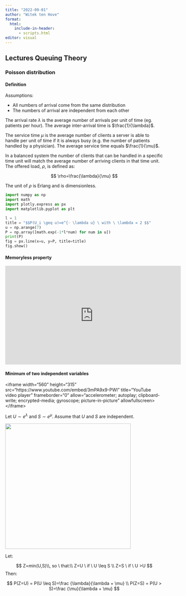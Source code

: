 ```yaml
---
title: "2022-09-01"
author: "Witek ten Hove"
format:
  html:
    include-in-header:
      - scripts.html
editor: visual
---
```


## Lectures Queuing Theory

### Poisson distribution

#### Definition

Assumptions:

-   All numbers of arrival come from the same distribution
-   The numbers of arrival are independent from each other

The arrival rate $\lambda$ is the average number of arrivals per unit of time (eg. patients per hour). The average inter-arrival time is $\frac{1}{\lambda}$.

The service time $\mu$ is the average number of clients a server is able to handle per unit of time if it is always busy (e.g. the number of patients handled by a physician). The average service time equals $\frac{1}{\mu}$.

In a balanced system the number of clients that can be handled in a specific time unit will match the average number of arriving clients in that time unit. The offered load, $\rho$, is defined as:

$$
\rho=\frac{\lambda}{\mu}
$$

The unit of $\rho$ is Erlang and is dimensionless.

```python
import numpy as np
import math
import plotly.express as px
import matplotlib.pyplot as plt

l = 1
title = "$$P(U_i \geq u)=e^{- \lambda u} \ with \ \lambda = 2 $$"
u = np.arange(7)
P = np.array([math.exp(-1*l*num) for num in u])
print(P)
fig = px.line(x=u, y=P, title=title)
fig.show()
```

#### Memoryless property

<iframe width="560" height="315" src="https://www.youtube.com/embed/3kxnPEDecIA" title="YouTube video player" frameborder="0" allow="accelerometer; autoplay; clipboard-write; encrypted-media; gyroscope; picture-in-picture" allowfullscreen>

</iframe>

#### Minimum of two independent variables

\<iframe width="560" height="315" src="https://www.youtube.com/embed/3mPA9x9-PWI" title="YouTube video player" frameborder="0" allow="accelerometer; autoplay; clipboard-write; encrypted-media; gyroscope; picture-in-picture" allowfullscreen\>\</iframe\>

Let $U \sim e^ \lambda$ and $S \sim e^ \mu$. Assume that $U$ and $S$ are independent.

![](mintwovar.png){fig-alt="mintwovar" width="400"}

Let:

$$
Z=min(U,S)\\, so \ that:\\
Z=U \ if \ U \leq S \\
Z=S \ if \ U >U 
$$ Then:

$$
P(Z=U) = P(U \leq S)=\frac {\lambda}{\lambda + \mu} \\
P(Z=S) = P(U > S)=\frac {\mu}{\lambda + \mu}
$$
